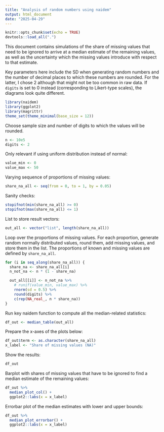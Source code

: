```yaml
---
title: "Analysis of random numbers using naidem"
output: html_document
date: "2025-04-29"
---
```


```r
knitr::opts_chunk$set(echo = TRUE)
devtools::load_all(".")
```

This document contains simulations of the share of missing values that need to be ignored to arrive at a median estimate of the remaining values, as well as the uncertainty which the missing values introduce with respect to that estimate.

Key parameters here include the SD when generating random numbers and the number of decimal places to which these numbers are rounded. For the latter, I chose 2 although that might not be too common in raw data. If `digits` is set to 0 instead (corresponding to Likert-type scales), the diagrams look quite different.

```r
library(naidem)
library(ggplot2)
library(magrittr)
theme_set(theme_minimal(base_size = 12))
```

Choose sample size and number of digits to which the values will be rounded.
```r
n <- 10e5
digits <- 2
```

Only relevant if using uniform distribution instead of normal:
```r
value_min <- 0
value_max <- 50
```

Varying sequence of proportions of missing values:
```r
share_na_all <- seq(from = 0, to = 1, by = 0.05)
```

Sanity checks:
```r
stopifnot(min(share_na_all) >= 0)
stopifnot(max(share_na_all) <= 1)
```

List to store result vectors:
```r
out_all <- vector("list", length(share_na_all))
```

Loop over the proportions of missing values. For each proportion, generate random normally distributed values, round them, add missing values, and store them in the list. The proportions of known and missing values are defined by `share_na_all`.
```r
for (i in seq_along(share_na_all)) {
  share_na <- share_na_all[i]
  n_not_na <- n * (1 - share_na)

  out_all[[i]] <- n_not_na %>%
    # runif(value_min, value_max) %>%
    rnorm(sd = 0.5) %>%
    round(digits) %>%
    c(rep(NA_real_, n * share_na))
}
```

Run key naidem function to compute all the median-related statistics:
```r
df_out <- median_table(out_all)
```

Prepare the x-axes of the plots below:
```r
df_out$term <- as.character(share_na_all)
x_label <- "Share of missing values (NA)"
```

Show the results:
```r
df_out
```

Barplot with shares of missing values that have to be ignored to find a median estimate of the remaining values:
```r
df_out %>%
  median_plot_col() +
  ggplot2::labs(x = x_label)
```

Errorbar plot of the median estimates with lower and upper bounds:
```r
df_out %>%
  median_plot_errorbar() +
  ggplot2::labs(x = x_label)
```

